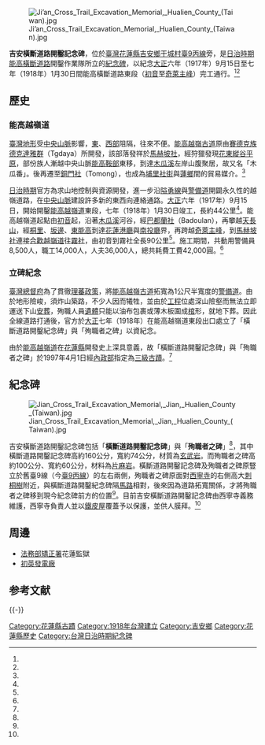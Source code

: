 {{coord|23.9489046029496|N|121.523230158831|E|type:landmark|display=title}} 
{{tw monument
|name       = 吉安橫斷道路開鑿記念碑
|formername = 
|image      = Jian Cross Trail Excavation Memorial, Jian Township, Hualien County (Taiwan).jpg
|imagename  =
|othername  =
|formalname = 吉安橫斷道路開鑿記念碑
|level      = [[花蓮縣文化資產#縣定古蹟|縣定古蹟]]
|class      = 碑碣
|time       = {{TWN-JPN}}大正七年（1918年）
|location   = {{TWN}}[[花蓮縣|花蓮縣]][[吉安鄉|吉安鄉]]干城村吉安段4781-9號
|open       = 全天開放
|cost       = 免費
|reg_url    = https://nchdb.boch.gov.tw/assets/advanceSearch/monument/19970401000002
|website    = 
}}
[[File:Ji’an_Cross_Trail_Excavation_Memorial,_Hualien_County_(Taiwan).jpg|right]]

'''吉安橫斷道路開鑿記念碑'''，位於[[臺灣|臺灣]][[花蓮縣|花蓮縣]][[吉安鄉|吉安鄉]][[干城村|干城村]][[台9線#丙線|臺9丙線]]旁，是[[臺灣日治時期|日治時期]][[能高橫斷道路|能高橫斷道路]]開鑿作業隊所立的[[紀念碑|紀念碑]]，以紀念[[大正|大正]]六年（1917年）9月15日至七年（1918年）1月30日間能高橫斷道路東段（[[初音_(台灣地名)|初音]]至[[奇萊主峰|奇萊主峰]]）完工通行。<ref name="文化部文化資產局"/><ref name="花蓮縣文化局"/>

== 歷史 ==
===能高越嶺道===
[[臺灣地形|臺灣地形]]受[[中央山脈|中央山脈]]影響，[[台灣東部|東]]、[[台灣西部|西部]]阻隔，往來不便。[[能高越嶺古道|能高越嶺古道]]原由[[賽德克族|賽德克族]][[德克達雅群|德克達雅群]]（Tgdaya）所開發，該部落發祥於[[馬赫坡社|馬赫坡社]]，經狩獵發現[[花東縱谷平原|花東縱谷平原]]，部份族人漸越中央山脈[[能高鞍部|能高鞍部]]東移，到達[[木瓜溪|木瓜溪]]左岸山腹聚居，故又名「木瓜番」。後再遷至[[銅門社|銅門社]]（Tomong），也成為[[埔里社街|埔里社街]]與[[蓮鄉|蓮鄉]]間的貿易媒介。<ref name="文化部文化資產局"/>

[[臺灣日治時期|日治時期]]官方為求山地控制與資源開發，進一步沿[[隘勇線|隘勇線]]與[[警備道|警備道]]開闢永久性的越嶺道路，在[[中央山脈|中央山脈]]建設許多新的東西向連絡通路。[[大正|大正]]六年（1917年）9月15日，開始開鑿[[能高越嶺道|能高越嶺道]]東段，七年（1918年）1月30日竣工，長約44公里<ref name="花蓮縣文化局"/>。能高越嶺道起點由[[初音_(台灣地名)|初音]]起，沿著[[木瓜溪|木瓜溪]]河谷，經[[巴都蘭社|巴都蘭社]]（Badoulan），再攀越[[天長山|天長山]]，經[[桐里|桐里]]、[[坂邊|坂邊]]、[[東能高|東能高]]到達[[花蓮港廳|花蓮港廳]]與[[南投廳|南投廳]]界，再跨越[[奇萊主峰|奇萊主峰]]，到[[馬赫坡社|馬赫坡社]]連接[[合歡越嶺道|合歡越嶺道]]往[[霧社|霧社]]，由初音到霧社全長90公里<ref name="花蓮縣文化局"/>。施工期間，共動用警備員8,500人，職工14,000人，人夫36,000人，總共耗費工費42,000圓。<ref name="文化部文化資產局"/>

=== 立碑紀念 ===
[[臺灣總督府|臺灣總督府]]為了貫徹[[理蕃政策|理蕃政策]]，將[[能高越嶺古道|能高越嶺古道]]拓寬為1公尺半寬度的[[警備道|警備道]]。由於地形險峻，須炸山築路，不少人因而犧牲，並由於[[交通工程|工程]]位處深山險壑而無法立即運送下山[[安葬|安葬]]，殉職人員[[遺體|遺體]]只能以油布包裹或薄木板圍成[[棺|棺]]形，就地下葬。因此全線道路打通後，官方於[[大正|大正]]七年（1918年）在能高越嶺道東段出口處立了「橫斷道路開鑿紀念碑」與「殉職者之碑」以資紀念。

由於[[能高越嶺道|能高越嶺道]]在[[花蓮縣|花蓮縣]]開發史上深具意義，故「橫斷道路開鑿記念碑」與「殉職者之碑」於1997年4月1日經[[中華民國內政部|內政部]]指定為[[三級古蹟|三級古蹟]]。<ref name="文化部文化資產局"/>

== 紀念碑 ==
[[File:Jian_Cross_Trail_Excavation_Memorial,_Jian,_Hualien_County_(Taiwan).jpg|right]]

吉安橫斷道路開鑿記念碑包括「'''橫斷道路開鑿記念碑'''」與「'''殉職者之碑'''」<ref name="文化部文化資產局"/>，其中橫斷道路開鑿記念碑高約160公分，寬約74公分，材質為[[玄武岩|玄武岩]]。而殉職者之碑高約100公分、寬約60公分，材料為[[片麻岩|片麻岩]]。橫斷道路開鑿記念碑及殉職者之碑原豎立於舊臺9線（今[[臺9線#丙線|臺9丙線]]）的左右兩側，殉職者之碑原面對[[西寧寺|西寧寺]]的右側高大[[刺桐樹|刺桐樹]]附近，與橫斷道路開鑿紀念碑隔[[馬路|馬路]]相對，後來因為道路拓寬關係，才將殉職者之碑移到現今紀念碑前方的位置<ref name="花蓮縣文化局"/>。目前吉安橫斷道路開鑿記念碑由西寧寺義務維護，西寧寺負責人並以[[鐵皮屋|鐵皮屋]]覆蓋予以保護，並供人膜拜。<ref name="花蓮縣文化局"/>

==周邊==
*[[法務部矯正署|法務部矯正署]]花蓮監獄
*[[初英發電廠|初英發電廠]]

== 参考文献 ==
{{Reflist|2|refs=
<ref name="花蓮縣文化局">{{cite web|url=https://www.hccc.gov.tw/zh-tw/CulturalHeritage/Detail/15|title=吉安橫斷道路開鑿記念碑|author=|publisher=花蓮縣文化局|date=2016-09-20|accessdate=|archive-date=2019-06-05|archive-url=https://web.archive.org/web/20190605075705/https://www.hccc.gov.tw/zh-tw/CulturalHeritage/Detail/15|dead-url=no}}</ref>

<ref name="文化部文化資產局">{{cite web|url=https://nchdb.boch.gov.tw/assets/advanceSearch/monument/19970401000002|title=吉安橫斷道路開鑿記念碑|author=|publisher=文化部文化資產局|date=|accessdate=|archive-date=2019-01-22|archive-url=https://web.archive.org/web/20190122094554/https://nchdb.boch.gov.tw/assets/advanceSearch/monument/19970401000002|dead-url=no}}</ref>
}}

{{-}}
{{台灣縣市定古蹟}}
{{花蓮縣文化資產}}

[[Category:花蓮縣古蹟|Category:花蓮縣古蹟]]
[[Category:1918年台灣建立|Category:1918年台灣建立]]
[[Category:吉安鄉|Category:吉安鄉]]
[[Category:花蓮縣歷史|Category:花蓮縣歷史]]
[[Category:台灣日治時期紀念碑|Category:台灣日治時期紀念碑]]
